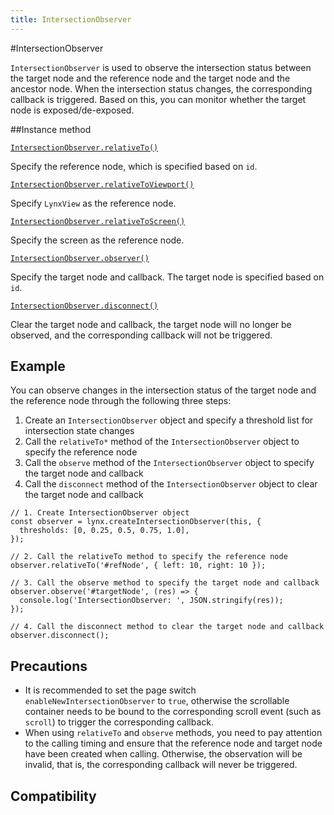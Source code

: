 ```yaml
---
title: IntersectionObserver
---
```


#IntersectionObserver

`IntersectionObserver` is used to observe the intersection status between the target node and the reference node and the target node and the ancestor node. When the intersection status changes, the corresponding callback is triggered. Based on this, you can monitor whether the target node is exposed/de-exposed.

##Instance method

[`IntersectionObserver.relativeTo()`](./intersection-observer/intersection-observer-relative-to.mdx)

Specify the reference node, which is specified based on `id`.

[`IntersectionObserver.relativeToViewport()`](./intersection-observer/intersection-observer-relative-to-viewport.mdx)

Specify `LynxView` as the reference node.

[`IntersectionObserver.relativeToScreen()`](./intersection-observer/intersection-observer-relative-to-screen.mdx)

Specify the screen as the reference node.

[`IntersectionObserver.observer()`](./intersection-observer/intersection-observer-observe.mdx)

Specify the target node and callback. The target node is specified based on `id`.

[`IntersectionObserver.disconnect()`](./intersection-observer/intersection-observer-disconnect.mdx)

Clear the target node and callback, the target node will no longer be observed, and the corresponding callback will not be triggered.

## Example

You can observe changes in the intersection status of the target node and the reference node through the following three steps:

1. Create an `IntersectionObserver` object and specify a threshold list for intersection state changes
2. Call the `relativeTo*` method of the `IntersectionObserver` object to specify the reference node
3. Call the `observe` method of the `IntersectionObserver` object to specify the target node and callback
4. Call the `disconnect` method of the `IntersectionObserver` object to clear the target node and callback

```tsx
// 1. Create IntersectionObserver object
const observer = lynx.createIntersectionObserver(this, {
  thresholds: [0, 0.25, 0.5, 0.75, 1.0],
});

// 2. Call the relativeTo method to specify the reference node
observer.relativeTo('#refNode', { left: 10, right: 10 });

// 3. Call the observe method to specify the target node and callback
observer.observe('#targetNode', (res) => {
  console.log('IntersectionObserver: ', JSON.stringify(res));
});

// 4. Call the disconnect method to clear the target node and callback
observer.disconnect();
```

## Precautions

- It is recommended to set the page switch `enableNewIntersectionObserver` to `true`, otherwise the scrollable container needs to be bound to the corresponding scroll event (such as `scroll`) to trigger the corresponding callback.
- When using `relativeTo` and `observe` methods, you need to pay attention to the calling timing and ensure that the reference node and target node have been created when calling. Otherwise, the observation will be invalid, that is, the corresponding callback will never be triggered.

## Compatibility


<LegacyCompatTable metadata="lynx-api/intersection-observer/IntersectionObserver" />
